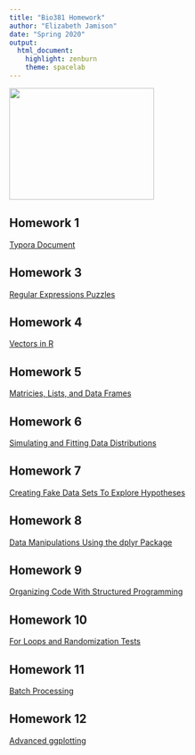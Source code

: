 ```yaml
---
title: "Bio381 Homework"
author: "Elizabeth Jamison"
date: "Spring 2020"
output: 
  html_document: 
    highlight: zenburn
    theme: spacelab
---
```


<img src="LabProfile_Jamison.jpg" width="260" height="200" />

## Homework 1
[Typora Document](Lab1_Assignment.html)

## Homework 3
[Regular Expressions Puzzles](Homework_3.html)

## Homework 4
[Vectors in R](Homework_4.html)

## Homework 5
[Matricies, Lists, and Data Frames](Homework_5.html)

## Homework 6
[Simulating and Fitting Data Distributions](Homework_6.html)

## Homework 7
[Creating Fake Data Sets To Explore Hypotheses](Homework_7.html)

## Homework 8
[Data Manipulations Using the dplyr Package](Homework_8.html)

## Homework 9
[Organizing Code With Structured Programming](Homework_9.html)

## Homework 10
[For Loops and Randomization Tests](Homework_10.html)

## Homework 11
[Batch Processing](Homework_11.html)

## Homework 12
[Advanced ggplotting](Homework_12.html)

